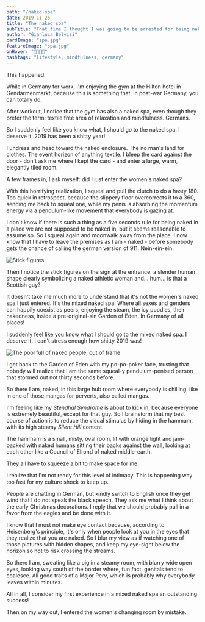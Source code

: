 ```yaml
---
path: "/naked-spa"
date: 2019-11-25
title: "The naked spa"
subTitle: "That time I thought I was going to be arrested for being naked in Germany"
author: "Gianluca Belvisi"
cardImage: "spa.jpg"
featureImage: "spa.jpg"
onHover: "🧖🏼🍆🙈"
hashtags: "lifestyle, mindfulness, germany"
---
```

This happened.

While in Germany for work, I'm enjoying the gym at the Hilton hotel in Gendarmenmarkt, because this is something that, in post-war Germany, you can totally do.

After workout, I notice that the gym has also a naked spa, even though they prefer the term: textile free area of relaxation and mindfulness. Germans.

So I suddenly feel like you know what, I should go to the naked spa. I deserve it. 2019 has been a shitty year!

I undress and head toward the naked enclosure. The no man's land for clothes. The event horizon of anything textile. I bleep the card against the door - don't ask me where I kept the card - and enter a large, warm, elegantly tiled room.

A few frames in, I ask myself: did I just enter the women's naked spa?

With this horrifying realization, I squeal and pull the clutch to do a hasty 180. Too quick in retrospect, because the slippery floor overcorrects it to a 360, sending me back to squeal one, while my penis is absorbing the momentum energy via a pendulum-like movement that everybody is gazing at.

I don't know if there is such a thing as a five seconds rule for being naked in a place we are not supposed to be naked in, but it seems reasonable to assume so. So I squeal again and moonwalk away from the place. I now know that I have to leave the premises as I am - naked - before somebody gets the chance of calling the german version of 911. Nein-ein-ein.

![Stick figures](stickfigures.jpg)

Then I notice the stick figures on the sign at the entrance: a slender human shape clearly symbolizing a naked athletic woman and... hum... is that a Scottish guy?

It doesn't take me much more to understand that it's not the women's naked spa I just entered. It's the mixed naked spa! Where all sexes and genders can happily coexist as peers, enjoying the steam, the icy poodles, their nakedness, inside a pre-original-sin Garden of Eden. In Germany of all places!

I suddenly feel like you know what I should go to the mixed naked spa. I deserve it. I can't stress enough how shitty 2019 was!

![The pool full of naked people, out of frame](pool.jpg)

I get back to the Garden of Eden with my po-po-poker face, trusting that nobody will realize that I am the same squeal-y pendulum-penised person that stormed out not thirty seconds before.

So there I am, naked, in this large hub room where everybody is chilling, like in one of those mangas for perverts, also called mangas.

I'm feeling like my *Stendhal Syndrome* is about to kick in, because everyone is extremely beautiful, except for that guy. So I brainstorm that my best course of action is to reduce the visual stimulus by hiding in the hammam, with its high steamy *Silent Hill* content.

The hammam is a small, misty, oval room, lit with orange light and jam-packed with naked humans sitting their backs against the wall, looking at each other like a Council of Elrond of naked middle-earth.

They all have to squeeze a bit to make space for me.

I realize that I'm not ready for this level of intimacy. This is happening way too fast for my culture shock to keep up.

People are chatting in German, but kindly switch to English once they get wind that I do not speak the black speech. They ask me what I think about the early Christmas decorations. I reply that we should probably pull in a favor from the eagles and be done with it.

I know that I must not make eye contact because, according to Heisenberg's principle, it's only when people look at you in the eyes that they realize that you are naked. So I blur my view as if watching one of those pictures with hidden shapes, and keep my eye-sight below the horizon so not to risk crossing the streams.

So there I am, sweating like a pig in a steamy room, with blurry wide open eyes, looking way south of the border where, fun fact, genitals tend to coalesce. All good traits of a Major Perv, which is probably why everybody leaves within minutes.

All in all, I consider my first experience in a mixed naked spa an outstanding success!

Then on my way out, I entered the women's changing room by mistake.